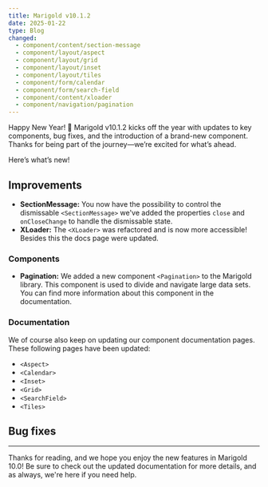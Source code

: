```yaml
---
title: Marigold v10.1.2
date: 2025-01-22
type: Blog
changed:
  - component/content/section-message
  - component/layout/aspect
  - component/layout/grid
  - component/layout/inset
  - component/layout/tiles
  - component/form/calendar
  - component/form/search-field
  - component/content/xloader
  - component/navigation/pagination
---
```


Happy New Year! 🥳 Marigold v10.1.2 kicks off the year with updates to key components, bug fixes, and the introduction of a brand-new component. Thanks for being part of the journey—we’re excited for what’s ahead.

Here’s what’s new!

## Improvements

- **SectionMessage:** You now have the possibility to control the dismissable `<SectionMessage>` we've added the properties `close` and `onCloseChange` to handle the dismissable state.
- **XLoader:** The `<XLoader>` was refactored and is now more accessible! Besides this the docs page were updated.

### Components

- **Pagination:** We added a new component `<Pagination>` to the Marigold library. This component is used to divide and navigate large data sets. You can find more information about this component in the documentation.

### Documentation

We of course also keep on updating our component documentation pages. These following pages have been updated:

- `<Aspect>`
- `<Calendar>`
- `<Inset>`
- `<Grid>`
- `<SearchField>`
- `<Tiles>`

## Bug fixes

---

Thanks for reading, and we hope you enjoy the new features in Marigold 10.0! Be sure to check out the updated documentation for more details, and as always, we're here if you need help.
